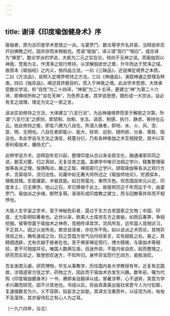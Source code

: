 ```yaml
---
---
---
```

title: 谢译《印度瑜伽健身术》序
---




瑜伽者，原为古印度学术思想之一派。与婆罗门、数论等学齐名并驱，当释迦牟尼开创佛教之时，固并存而未稍戢也。梵语“瑜伽”，译义谓“观行”“相应”，或亦译为“禅思”。数论学派的学说，大抵为二元之实在论，倾向于无神之说。而瑜伽则以神我、梵我为主，作清净之观行修持，以求解脱欲世之累，升华而达于梵净之域。故原本《瑜伽经》之内义，依四品立说。一曰《三昧品》，述说禅定境界之本质。二曰《方法品》，说明入定境界修持之方法。三曰《神通品》，演叙神通之原理及种类。四曰《独存品》，阐述其终极目的，而入于神我之境。此派学术思想，大体承受数论学说，析“自性”为二十四谛，“神我”为二十五谛，更建立“神”为第二十六谛，即佛经所称之“自在天神”，为色界主者。其学说思想，既形成一大宗派，自必有言之成理，理足为文之一家之言。

该派实验修持之方法，大体建立“八支行法”，为达神通境界而至于解脱之次第。所谓“八支行法”之原则，即禁制、劝制、坐法、调息、制感、执行、静虑、等持也云云。依此修持之极，即变八微为八自在。所谓入微者，即地、水、火、风、空、意、明、无明也。八自在者即能小、能大、轻举、远到、随所欲、分身、尊胜、隐没也。本此学说与方法之演变，枝蔓分衍，乃有各种瑜伽之术互相授受，其中以军荼利瑜伽术，播扬尤广。

此种学说方术，迨释迦牟尼兴起，整理印度从古以来全部文化，融通诸家异同之说，删芜刈蔓，归之真如，无复往昔之盛。盖佛学中唯识法相之学兴，糅集整理瑜伽等各派之理，熔铸陶冶，趣之正智。禅观密行之学兴，撷取瑜伽等各派之观行方术，含英咀华，流归法性。论藏中如无著大师所述之《瑜伽师地论》，穷源探本，理极其精。东密藏密，术极其能。如日照萤光，果然灭色。但吾国自宋元以还，印度本土，已无佛学。他山之石，早已移植于此土。故彼邦历近千年而迄于今，由婆罗门、瑜伽派之余绪，郁然复萌，渐渐形成印度教之建立，而与回教等并存而不相悖也。

大抵人生宇宙之学术，富于神秘色彩者，莫过于东方古老国家之文物；中国、印度，尤为彰明较著者也。近世以来，欧美人士探求东方之奥秘，如雨后春笋，争相挖掘。彼等惊震于瑜伽术之神奇，竞相传译其学。流风所及，近年国人竞相访习，不乏其人。因之以讹传讹，欺世自误者，亦在所不免。如以该派之术而论，其特异效验之处，确有速成之功，较之吾国方伎气功丹经家言，实有超胜之处。甚之，其精细透辟，尤有优越于彼者在也。至于佛家禅定观行，博大精微，与瑜伽术等相较，更不可相提并论。唯国人数典忘祖，目迷外视，不能内省自疚，起而整理之，研究而实验之，致使悲叹迷方，不知所归。身怀异宝而行乞四方，曷胜浩叹。

吾友谢君元甫，研究博物，毕生从事教学，历任国内各大学教授有年。近复有志国故，涉猎道家方伎之学，药物之方，因此而于瑜伽术亦发生兴趣。数年前，嘱为代购《印度瑜伽健身术》一书，赓即亲自翻译以成。冒暑涉寒，心不退转，其意为学术兴趣而研究，固不计其他也。书成以后，将由真善美出版社宋君今人为付铅椠，复速缀数言为介。义不容辞，姑妄言之如是。其译文注重质朴，以征信为尚，匆匆不及藻饰，其亦留待后之有心人为之耳。


（一九六四年，台北）